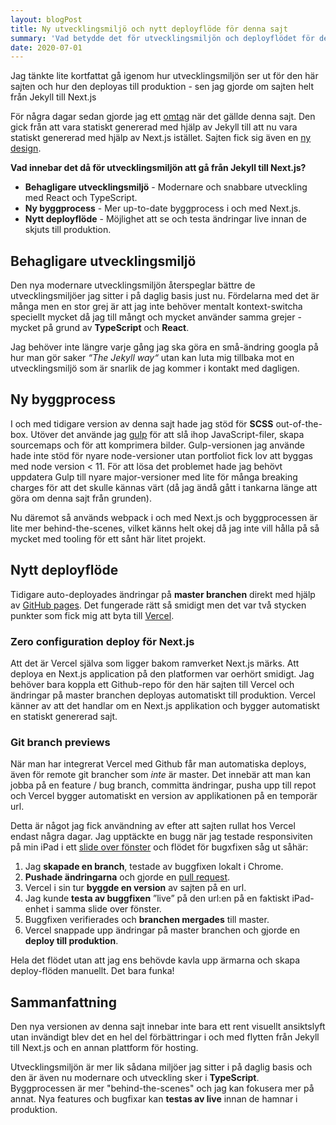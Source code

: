 ```yaml
---
layout: blogPost
title: Ny utvecklingsmiljö och nytt deployflöde för denna sajt
summary: 'Vad betydde det för utvecklingsmiljön och deployflödet för denna sajt när den gick från Jekyll till Next.js?'
date: 2020-07-01
---
```


Jag tänkte lite kortfattat gå igenom hur utvecklingsmiljön ser ut för den här sajten och hur den deployas till produktion - sen jag gjorde om sajten helt från Jekyll till Next.js

För några dagar sedan gjorde jag ett [omtag](/blogg/att-ga-fran-jekyll-till-next-pa-tre-dagar) när det gällde denna sajt. Den gick från att vara statiskt genererad med hjälp av Jekyll till att nu vara statiskt genererad med hjälp av Next.js istället. Sajten fick sig även en [ny design](/blogg/portfolio-redesign).

**Vad innebar det då för utvecklingsmiljön att gå från Jekyll till Next.js?**

- **Behagligare utvecklingsmiljö** - Modernare och snabbare utveckling med React och TypeScript.
- **Ny byggprocess** - Mer up-to-date byggprocess i och med Next.js.
- **Nytt deployflöde** - Möjlighet att se och testa ändringar live innan de skjuts till produktion.

## Behagligare utvecklingsmiljö

Den nya modernare utvecklingsmiljön återspeglar bättre de utvecklingsmiljöer jag sitter i på daglig basis just nu. Fördelarna med det är många men en stor grej är att jag inte behöver mentalt kontext-switcha speciellt mycket då jag till mångt och mycket använder samma grejer - mycket på grund av **TypeScript** och **React**.

Jag behöver inte längre varje gång jag ska göra en små-ändring googla på hur man gör saker _“The Jekyll way“_ utan kan luta mig tillbaka mot en utvecklingsmiljö som är snarlik de jag kommer i kontakt med dagligen.

## Ny byggprocess

I och med tidigare version av denna sajt hade jag stöd för **SCSS** out-of-the-box. Utöver det använde jag [gulp](https://gulpjs.com/) för att slå ihop JavaScript-filer, skapa sourcemaps och för att komprimera bilder. Gulp-versionen jag använde hade inte stöd för nyare node-versioner utan portfoliot fick lov att byggas med node version < 11. För att lösa det problemet hade jag behövt uppdatera Gulp till nyare major-versioner med lite för många breaking charges för att det skulle kännas värt (då jag ändå gått i tankarna länge att göra om denna sajt från grunden).

Nu däremot så används webpack i och med Next.js och byggprocessen är lite mer behind-the-scenes, vilket känns helt okej då jag inte vill hålla på så mycket med tooling för ett sånt här litet projekt.

## Nytt deployflöde

Tidigare auto-deployades ändringar på **master branchen** direkt med hjälp av [GitHub pages](https://pages.github.com). Det fungerade rätt så smidigt men det var två stycken punkter som fick mig att byta till [Vercel](https://vercel.com).

### Zero configuration deploy för Next.js

Att det är Vercel själva som ligger bakom ramverket Next.js märks. Att deploya en Next.js application på den platformen var oerhört smidigt. Jag behöver bara koppla ett Github-repo för den här sajten till Vercel och ändringar på master branchen deployas automatiskt till produktion. Vercel känner av att det handlar om en Next.js applikation och bygger automatiskt en statiskt genererad sajt.

### Git branch previews

När man har integrerat Vercel med Github får man automatiska deploys, även för remote git brancher som _inte_ är master. Det innebär att man kan jobba på en feature / bug branch, committa ändringar, pusha upp till repot och Vercel bygger automatiskt en version av applikationen på en temporär url.

Detta är något jag fick användning av efter att sajten rullat hos Vercel endast några dagar. Jag upptäckte en bugg när jag testade responsiviten på min iPad i ett [slide over fönster](https://support.apple.com/sv-se/guide/ipad/ipadfe7c65e9/ipados) och flödet för bugxfixen såg ut såhär:

1. Jag **skapade en branch**, testade av buggfixen lokalt i Chrome.
2. **Pushade ändringarna** och gjorde en [pull request](https://github.com/danielv14/personal-portfolio/pull/9).
3. Vercel i sin tur **byggde en version** av sajten på en url.
4. Jag kunde **testa av buggfixen** ”live” på den url:en på en faktiskt iPad-enhet i samma slide over fönster.
5. Buggfixen verifierades och **branchen mergades** till master.
6. Vercel snappade upp ändringar på master branchen och gjorde en **deploy till produktion**.

Hela det flödet utan att jag ens behövde kavla upp ärmarna och skapa deploy-flöden manuellt. Det bara funka!

## Sammanfattning

Den nya versionen av denna sajt innebar inte bara ett rent visuellt ansiktslyft utan invändigt blev det en hel del förbättringar i och med flytten från Jekyll till Next.js och en annan plattform för hosting.

Utvecklingsmiljön är mer lik sådana miljöer jag sitter i på daglig basis och den är även nu modernare och utveckling sker i **TypeScript**.
Byggprocessen är mer "behind-the-scenes" och jag kan fokusera mer på annat. Nya features och bugfixar kan **testas av live** innan de hamnar i produktion.
